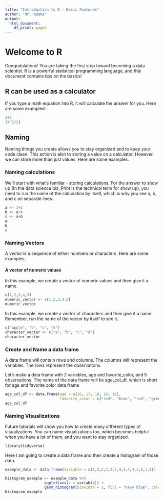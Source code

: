 ```yaml
---
title: "Introduction to R - Basic Features"
author: "Mr. Adams"
output:
  html_document:
    df_print: paged
---
```


# Welcome to R

Congratulations! You are taking the first step toward becoming a data scientist. R is a powerful statistical programming language, and this document contains tips on the basics! 

## R can be used as a calculator

If you type a math equation into R, it will calculate the answer for you.
Here are some examples!

```r
2+3
(4^2/2)
```


## Naming

Naming things you create allows you to stay organized and to keep your code clean. This action is akin to storing a value on a calculator. However, we can store more than just values. Here are some examples. 

### Naming calculations

We'll start with what's familiar - storing calculations. For the answer to show up (In the data science biz, Print is the technical term for show up), you need to run the name of the calculation by itself, which is why you see a, b, and c on separate lines. 

```r
a <- 3+2
b <- a*4
c <- a+b
a 
b
c
```

### Naming Vectors 

A vector is a sequence of either numbers or characters. Here are some examples. 

#### A vector of numeric values

In this example, we create a vector of numeric values and then give it a name. 
```r
c(1,2,3,4,5)
numeric_vector <- c(1,2,3,4,5)
numeric_vector
```

In this example, we create a vector of characters and then give it a name. Remember, run the name of the vector by itself to see it.

```r
c("apple", "b", "c", "d")
character_vector <- c("a", "b", "c", "d")
character_vector
```

### Create and Name a data frame

A data frame will contain rows and columns. The columns will represent the variables. The rows represent the observations. 

Let's make a data frame with 2 variables, age and favorite_color, and 5 observations. The name of the data frame will be age_col_df, which is short for age and favorite color data frame

```r
age_col_df <- data.frame(age = c(16, 17, 18, 18, 19), 
                         favorite_color = c("red", "blue", "red", "green", "blue"))
age_col_df
```


### Naming Visualizations

Future tutorials will show you how to create many different types of visualizations. You can name visualizations too, which becomes helpful when you have a lot of them, and you want to stay organized. 

```r
library(tidyverse)
```

Here I am going to create a data frame and then create a histogram of those data. 

```r
example_data <- data.frame(variable = c(1,2,2,2,3,4,4,4,4,4,2,6,1,1))

histogram_example <- example_data %>%
                  ggplot(aes(x = variable)) +
                  geom_histogram(binwidth = 1, fill = "navy blue", color = "red")
histogram_example
```